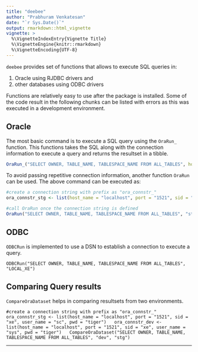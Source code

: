 ```yaml
---
title: "deebee"
author: "Prabhuram Venkatesan"
date: "`r Sys.Date()`"
output: rmarkdown::html_vignette
vignette: >
  %\VignetteIndexEntry{Vignette Title}
  %\VignetteEngine{knitr::rmarkdown}
  %\VignetteEncoding{UTF-8}
---
```


`deebee` provides set of functions that allows to execute SQL queries in:

1. Oracle using RJDBC drivers and 
2. other databases using ODBC drivers

Functions are relatively easy to use after the package is installed. Some of the code result in the following chunks can be listed with errors as this was executed in a development environment.

## Oracle

The most basic command is to execute a SQL query using the `OraRun_` function. This functions takes the SQL along with the connection information to execute a query and returns the resultset in a tibble.

```r
OraRun_("SELECT OWNER, TABLE_NAME, TABLESPACE_NAME FROM ALL_TABLES", host_name = "localhost", port = "1521", sid = "xe", user_name = "sc", pwd = "tiger")
```

To avoid passing repetitive connection information, another function `OraRun` can be used. The above command can be executed as: 

```r
#create a connection string with prefix as "ora_connstr_"
ora_connstr_stg <- list(host_name = "localhost", port = "1521", sid = "xe", user_name = "sc", pwd = "tiger")

#call OraRun once the connection string is defined
OraRun("SELECT OWNER, TABLE_NAME, TABLESPACE_NAME FROM ALL_TABLES", "stg")

```

## ODBC

`ODBCRun` is implemented to use a DSN to establish a connection to execute a query.

`
ODBCRun("SELECT OWNER, TABLE_NAME, TABLESPACE_NAME FROM ALL_TABLES", "LOCAL_XE")
`


## Comparing Query results

`CompareOraDataset` helps in comparing resultsets from two environments. 

`
#create a connection string with prefix as "ora_connstr_"  
ora_connstr_stg <- list(host_name = "localhost", port = "1521", sid = "xe", user_name = "sc", pwd = "tiger")  
ora_connstr_dev <- list(host_name = "localhost", port = "1521", sid = "xe", user_name = "sys", pwd = "tiger")  
CompareOraDataset("SELECT OWNER, TABLE_NAME, TABLESPACE_NAME FROM ALL_TABLES", "dev", "stg")  
`

***


